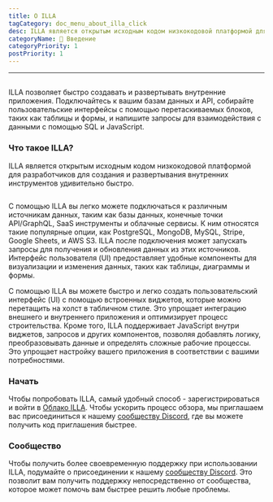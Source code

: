 ```yaml
---
title: О ILLA
tagCategory: doc_menu_about_illa_click
desc: ILLA является открытым исходным кодом низкокодовой платформой для разработчиков для создания и развертывания внутренних инструментов удивительно быстро.
categoryName: 👋 Введение
categoryPriority: 1
postPriority: 1
---
```


* * *

## <Heading hidden>О программе</Heading>

ILLA позволяет быстро создавать и развертывать внутренние приложения. Подключайтесь к вашим базам данных и API, собирайте пользовательские интерфейсы с помощью перетаскиваемых блоков, таких как таблицы и формы, и напишите запросы для взаимодействия с данными с помощью SQL и JavaScript.

### Что такое ILLA?

ILLA является открытым исходным кодом низкокодовой платформой для разработчиков для создания и развертывания внутренних инструментов удивительно быстро.

<img
  src='https://cdn.illacloud.com/official-website/img/docs/introduction/about-illa-cloud.png'
  alt=""
/>

С помощью ILLA вы легко можете подключаться к различным источникам данных, таким как базы данных, конечные точки API/GraphQL, SaaS инструменты и облачные сервисы. К ним относятся такие популярные опции, как PostgreSQL, MongoDB, MySQL, Stripe, Google Sheets, и AWS S3. ILLA после подключения может запускать запросы для получения и обновления данных из этих источников. Интерфейс пользователя (UI) предоставляет удобные компоненты для визуализации и изменения данных, таких как таблицы, диаграммы и формы.

С помощью ILLA вы можете быстро и легко создать пользовательский интерфейс (UI) с помощью встроенных виджетов, которые можно перетащить на холст в табличном стиле. Это упрощает интеграцию внешнего и внутреннего приложения и оптимизирует процесс строительства. Кроме того, ILLA поддерживает JavaScript внутри виджетов, запросов и других компонентов, позволяя добавлять логику, преобразовывать данные и определять сложные рабочие процессы. Это упрощает настройку вашего приложения в соответствии с вашими потребностями.

### Начать

Чтобы попробовать ILLA, самый удобный способ - зарегистрироваться и войти в [Облако ILLA](https://cloud.illacloud.com/). 
Чтобы ускорить процесс обзора, мы приглашаем вас присоединиться к нашему [сообществу Discord](https://discord.gg/illacloud), где вы можете получить код приглашения быстрее.

### Сообщество

Чтобы получить более своевременную поддержку при использовании ILLA, подумайте о присоединении к нашему [сообществу Discord](https://discord.gg/illacloud). Это позволит вам получить поддержку непосредственно от сообщества, которое может помочь вам быстрее решить любые проблемы. 
